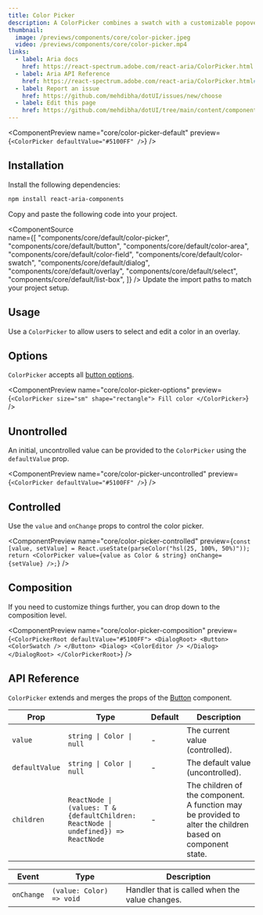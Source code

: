 ---
title: Color Picker
description: A ColorPicker combines a swatch with a customizable popover for editing a color.
thumbnail:
  image: /previews/components/core/color-picker.jpeg
  video: /previews/components/core/color-picker.mp4
links:
  - label: Aria docs
    href: https://react-spectrum.adobe.com/react-aria/ColorPicker.html
  - label: Aria API Reference
    href: https://react-spectrum.adobe.com/react-aria/ColorPicker.html#props
  - label: Report an issue
    href: https://github.com/mehdibha/dotUI/issues/new/choose
  - label: Edit this page
    href: https://github.com/mehdibha/dotUI/tree/main/content/components/inputs/text-field.mdx?plain=1
---

<ComponentPreview
  name="core/color-picker-default"
  preview={`<ColorPicker defaultValue="#5100FF" />`}
/>

## Installation

<Steps>
  <Step>Install the following dependencies:</Step>

```bash
npm install react-aria-components
```

<Step>Copy and paste the following code into your project.</Step>

  <ComponentSource  
    name={[
      "components/core/default/color-picker",
      "components/core/default/button",
      "components/core/default/color-area",
      "components/core/default/color-field",
      "components/core/default/color-swatch",
      "components/core/default/dialog",
      "components/core/default/overlay",
      "components/core/default/select",
      "components/core/default/list-box",
    ]}
  />
  <Step>Update the import paths to match your project setup.</Step>
</Steps>

## Usage

Use a `ColorPicker` to allow users to select and edit a color in an overlay.

## Options

`ColorPicker` accepts all [button options](/components/buttons/button#options).

<ComponentPreview
  name="core/color-picker-options"
  preview={`<ColorPicker size="sm" shape="rectangle">
  Fill color
</ColorPicker>`}
/>

## Unontrolled

An initial, uncontrolled value can be provided to the `ColorPicker` using the `defaultValue` prop.

<ComponentPreview
  name="core/color-picker-uncontrolled"
  preview={`<ColorPicker defaultValue="#5100FF" />`}
/>

## Controlled

Use the `value` and `onChange` props to control the color picker.

<ComponentPreview
  name="core/color-picker-controlled"
  preview={`const [value, setValue] = React.useState(parseColor("hsl(25, 100%, 50%)"));
return <ColorPicker value={value as Color & string} onChange={setValue} />;`}
/>

## Composition

If you need to customize things further, you can drop down to the composition level.

<ComponentPreview
  name="core/color-picker-composition"
  preview={`<ColorPickerRoot defaultValue="#5100FF">
  <DialogRoot>
    <Button>
      <ColorSwatch />
    </Button>
    <Dialog>
      <ColorEditor />
    </Dialog>
  </DialogRoot>
</ColorPickerRoot>`}
/>

## API Reference

`ColorPicker` extends and merges the props of the [Button](/components/buttons/button#api-reference) component.

| Prop           | Type                                                                                | Default | Description                                                                                               |
| -------------- | ----------------------------------------------------------------------------------- | ------- | --------------------------------------------------------------------------------------------------------- |
| `value`        | `string \| Color \| null`                                                           | -       | The current value (controlled).                                                                           |
| `defaultValue` | `string \| Color \| null`                                                           | -       | The default value (uncontrolled).                                                                         |
| `children`     | `ReactNode \| (values: T & {defaultChildren: ReactNode \| undefined}) => ReactNode` | -       | The children of the component. A function may be provided to alter the children based on component state. |

| Event      | Type                     | Description                                    |
| ---------- | ------------------------ | ---------------------------------------------- |
| `onChange` | `(value: Color) => void` | Handler that is called when the value changes. |
